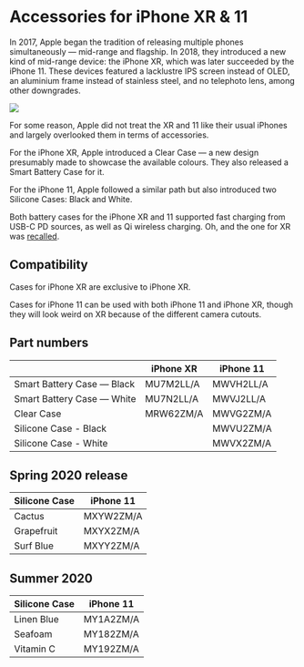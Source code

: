 
# Accessories for iPhone XR & 11

In 2017, Apple began the tradition of releasing multiple phones simultaneously — mid-range and flagship. In 2018, they introduced a new kind of mid-range device: the iPhone XR, which was later succeeded by the iPhone 11. These devices featured a lacklustre IPS screen instead of OLED, an aluminium frame instead of stainless steel, and no telephoto lens, among other downgrades.

<Image
  src="https://applecase.wiki/assets/xr-case.webp"
  width={700}
  height={700}
  layout="responsive"
/>

For some reason, Apple did not treat the XR and 11 like their usual iPhones and largely overlooked them in terms of accessories.

For the iPhone XR, Apple introduced a Clear Case — a new design presumably made to showcase the available colours. They also released a Smart Battery Case for it.

For the iPhone 11, Apple followed a similar path but also introduced two Silicone Cases: Black and White.

Both battery cases for the iPhone XR and 11 supported fast charging from USB-C PD sources, as well as Qi wireless charging. Oh, and the one for XR was [recalled](ttps://9to5mac.com/2020/01/13/get-iphone-smart-battery-case-replaced-free/).

## Compatibility

Cases for iPhone XR are exclusive to iPhone XR.

Cases for iPhone 11 can be used with both iPhone 11 and iPhone XR, though they will look weird on XR because of the different camera cutouts.

## Part numbers

|                            | iPhone XR | iPhone 11 |
| -------------------------- | --------- | --------- |
| Smart Battery Case — Black | MU7M2LL/A | MWVH2LL/A |
| Smart Battery Case — White | MU7N2LL/A | MWVJ2LL/A |
| Clear Case                 | MRW62ZM/A | MWVG2ZM/A |
| Silicone Case - Black      |           | MWVU2ZM/A |
| Silicone Case - White      |           | MWVX2ZM/A |

## Spring 2020 release

| Silicone Case | iPhone 11 |
| ------------- | --------- |
| Cactus        | MXYW2ZM/A |
| Grapefruit    | MXYX2ZM/A |
| Surf Blue     | MXYY2ZM/A |

## Summer 2020

| Silicone Case | iPhone 11 |
| ------------- | --------- |
| Linen Blue    | MY1A2ZM/A |
| Seafoam       | MY182ZM/A |
| Vitamin C     | MY192ZM/A |
